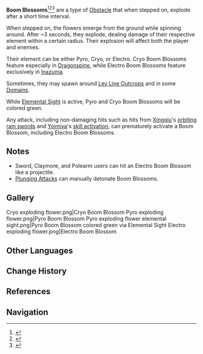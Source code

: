 {{Terminology Infobox
|title        = Boom Blossoms
|image        = Pyro exploding flower.png
|type         = Exploration
}}
'''Boom Blossoms'''<ref>{{Ref/VO|Albedo|When It Rains}}</ref><ref>{{Ref/Furnishing|Pocket-Sized Pine Cabin}}</ref><ref>{{Ref/Furnishing|Hiding Grazestone}}</ref> are a type of [[Obstacle]] that when stepped on, explode after a short time interval.

When stepped on, the flowers emerge from the ground while spinning around. After ~3 seconds, they explode, dealing damage of their respective element within a certain radius. Their explosion will affect both the player and enemies.

Their element can be either Pyro, Cryo, or Electro. Cryo Boom Blossoms feature especially in [[Dragonspine]], while Electro Boom Blossoms feature exclusively in [[Inazuma]].

Sometimes, they may spawn around [[Ley Line Outcrops]] and in some [[Domains]].

While [[Elemental Sight]] is active, Pyro and Cryo Boom Blossoms will be colored green.

Any attack, including non-damaging hits such as hits from [[Xingqiu]]'s [[Guhua Sword: Fatal Rainscreen|orbiting rain swords]] and [[Yoimiya]]'s [[Niwabi Fire-Dance|skill activation]], can prematurely activate a Boom Blossom, including Electro Boom Blossoms.

==Notes==
*Sword, Claymore, and Polearm users can hit an Electro Boom Blossom like a projectile.
*[[Plunging Attack]]s can manually detonate Boom Blossoms.

==Gallery==
<gallery hideaddbutton="true" captionalign="center">
Cryo exploding flower.png|Cryo Boom Blossom
Pyro exploding flower.png|Pyro Boom Blossom
Pyro exploding flower elemental sight.png|Pyro Boom Blossom colored green via Elemental Sight
Electro exploding flower.png|Electro Boom Blossom
</gallery>

==Other Languages==
{{Other Languages
|en      = Boom Blossom
|zhs     = 爆爆瓜
|zhs_rm  = Bàobào-guā
|zht     = 爆爆瓜
|zht_rm  = Bàobào-guā
|zh_tl   = Boom-Boom Melon
|ja      = ボムボムウリ
|ja_rm   = Bomu-bomu Uri
|ja_tl   = Boom-Boom Melon
|ko      = {{tt|폭탄|爆彈}}열매
|ko_rm   = Poktan Yeolmae
|ko_tl   = Bomb Fruit
|es      = Flor bomba
|es_tl   = Flower Bomb
|fr      = Fleur-bombe
|fr_tl   = Flowerbomb
|ru      = Бум-огурец
|ru_tl   = 
|th      = Boom Blossom
|vi      = Dưa Nổ
|vi_tl   = Exploding Melon
|de      = Knallblüte
|de_tl   = Bang Blossom
|id      = Boom Blossom
|pt      = Flor Bomba
|pt_tl   = 
}}

==Change History==
{{Change History|1.0}}

==References==
{{Reflist}}

==Navigation==
{{Exploration Navbox}}